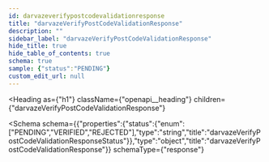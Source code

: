 ```yaml
---
id: darvazeverifypostcodevalidationresponse
title: "darvazeVerifyPostCodeValidationResponse"
description: ""
sidebar_label: "darvazeVerifyPostCodeValidationResponse"
hide_title: true
hide_table_of_contents: true
schema: true
sample: {"status":"PENDING"}
custom_edit_url: null
---
```



<Heading
  as={"h1"}
  className={"openapi__heading"}
  children={"darvazeVerifyPostCodeValidationResponse"}
>
</Heading>





<Schema
  schema={{"properties":{"status":{"enum":["PENDING","VERIFIED","REJECTED"],"type":"string","title":"darvazeVerifyPostCodeValidationResponseStatus"}},"type":"object","title":"darvazeVerifyPostCodeValidationResponse"}}
  schemaType={"response"}
>
  
</Schema>
            